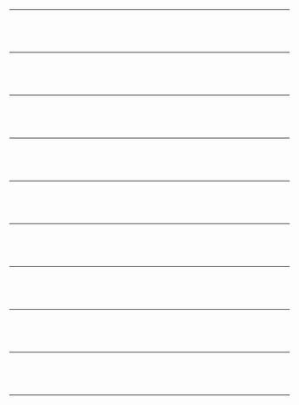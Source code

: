 {{Portal:澳大利亚/box-header|精选图片|Portal:澳大利亚/精选图片|}}
{{Portal:澳大利亚/精选图片/1}} <div style="clear: both"></div><br/><hr/><br/>
{{Portal:澳大利亚/精选图片/2}} <div style="clear: both"></div><br/><hr/><br/>
{{Portal:澳大利亚/精选图片/3}} <div style="clear: both"></div><br/><hr/><br/>
{{Portal:澳大利亚/精选图片/4}} <div style="clear: both"></div><br/><hr/><br/>
{{Portal:澳大利亚/精选图片/5}} <div style="clear: both"></div><br/><hr/><br/>
{{Portal:澳大利亚/精选图片/6}} <div style="clear: both"></div><br/><hr/><br/>
{{Portal:澳大利亚/精选图片/7}} <div style="clear: both"></div><br/><hr/><br/>
{{Portal:澳大利亚/精选图片/8}} <div style="clear: both"></div><br/><hr/><br/>
{{Portal:澳大利亚/精选图片/9}} <div style="clear: both"></div><br/><hr/><br/>
{{Portal:澳大利亚/精选图片/10}} <div style="clear: both"></div><br/><hr/><br/>